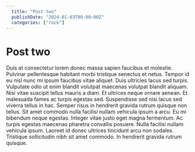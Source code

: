 ```yaml
---
  title: "Post two"
  publishDate: "2024-01-03T00:00:00Z"
  categories: ["rock"]
---
```

# Post two

Duis at consectetur lorem donec massa sapien faucibus et molestie. Pulvinar pellentesque habitant morbi tristique senectus et netus. Tempor id eu nisl nunc mi ipsum faucibus vitae aliquet. Duis ultricies lacus sed turpis. Vulputate odio ut enim blandit volutpat maecenas volutpat blandit aliquam. Nisi vitae suscipit tellus mauris a diam. Et ultrices neque ornare aenean. Et malesuada fames ac turpis egestas sed. Suspendisse sed nisi lacus sed viverra tellus in hac. Semper risus in hendrerit gravida rutrum quisque non tellus. Sit amet commodo nulla facilisi nullam vehicula ipsum a arcu. Eu mi bibendum neque egestas. Integer vitae justo eget magna fermentum. Ac turpis egestas maecenas pharetra convallis posuere. Nulla facilisi nullam vehicula ipsum. Laoreet id donec ultrices tincidunt arcu non sodales. Tristique sollicitudin nibh sit amet commodo. In hendrerit gravida rutrum quisque.